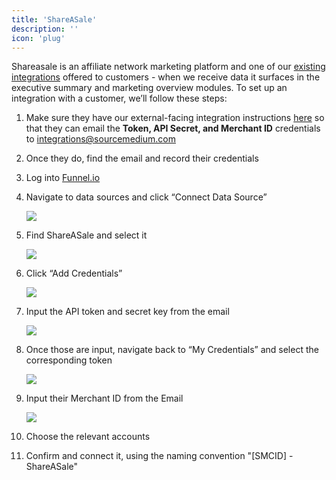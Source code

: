 ```yaml
---
title: 'ShareASale'
description: ''
icon: 'plug'
---
```


Shareasale is an affiliate network marketing platform and one of our [existing integrations](https://help.sourcemedium.com/integration-docs) offered to customers - when we receive data it surfaces in the executive summary and marketing overview modules. To set up an integration with a customer, we’ll follow these steps:

1. Make sure they have our external-facing integration instructions [here](https://help.sourcemedium.com/articles/connect-connect-shareasale-data-to-source-medium) so that they can email the **Token, API Secret, and Merchant ID** credentials to [integrations@sourcemedium.com](mailto:integrations@sourcemedium.com)
2. Once they do, find the email and record their credentials
3. Log into [Funnel.io](https://app.funnel.io/#/account/-Myh3LeCk8GHAzBGnPaK/datasources)
4. Navigate to data sources and click “Connect Data Source”
    
    ![](/images/article-imgs/shareasale-images/Untitled.png)
    
5. Find ShareASale and select it
    
    ![](/images/article-imgs/shareasale-images/Untitled1.png)
    
6. Click “Add Credentials”
    
    ![](/images/article-imgs/shareasale-images/Untitled2.png)
    
7. Input the API token and secret key from the email
    
    ![](/images/article-imgs/shareasale-images/Untitled3.png)
    
8. Once those are input, navigate back to “My Credentials” and select the corresponding token 
    
    ![](/images/article-imgs/shareasale-images/Untitled4.png)
    
9. Input their Merchant ID from the Email
    
    ![](/images/article-imgs/shareasale-images/Untitled5.png)
    
10. Choose the relevant accounts
11. Confirm and connect it, using the naming convention "[SMCID] - ShareASale"